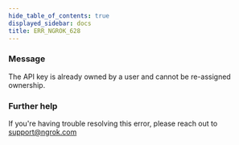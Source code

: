 ```yaml
---
hide_table_of_contents: true
displayed_sidebar: docs
title: ERR_NGROK_628
---
```


### Message

The API key is already owned by a user and cannot be re-assigned ownership.

<ErrorDetails />

### Further help

If you're having trouble resolving this error, please reach out to [support@ngrok.com](mailto:support@ngrok.com?subject=Help%20with%20ERR_NGROK_628)
